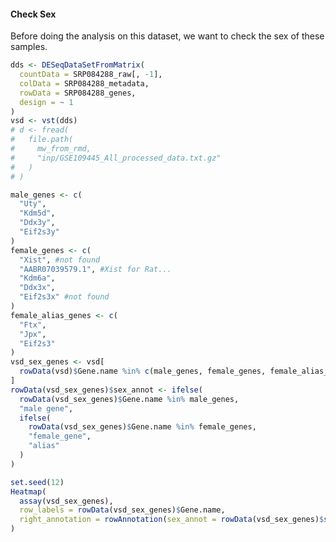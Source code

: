 #### Check Sex {#resultsRnaseqSRP084288CheckSex}

Before doing the analysis on this dataset, we want to check the sex of these samples.

```r
dds <- DESeqDataSetFromMatrix(
  countData = SRP084288_raw[, -1],
  colData = SRP084288_metadata,
  rowData = SRP084288_genes,
  design = ~ 1
)
vsd <- vst(dds)
# d <- fread(
#   file.path(
#     mw_from_rmd,
#     "inp/GSE109445_All_processed_data.txt.gz"
#   )
# )

male_genes <- c(
  "Uty",
  "Kdm5d",
  "Ddx3y",
  "Eif2s3y"
)
female_genes <- c(
  "Xist", #not found
  "AABR07039579.1", #Xist for Rat...
  "Kdm6a",
  "Ddx3x",
  "Eif2s3x" #not found
)
female_alias_genes <- c(
  "Ftx",
  "Jpx",
  "Eif2s3"
)
vsd_sex_genes <- vsd[
  rowData(vsd)$Gene.name %in% c(male_genes, female_genes, female_alias_genes),
]
rowData(vsd_sex_genes)$sex_annot <- ifelse(
  rowData(vsd_sex_genes)$Gene.name %in% male_genes,
  "male gene",
  ifelse(
    rowData(vsd_sex_genes)$Gene.name %in% female_genes,
    "female_gene",
    "alias"
  )
)
```

```r
set.seed(12)
Heatmap(
  assay(vsd_sex_genes),
  row_labels = rowData(vsd_sex_genes)$Gene.name,
  right_annotation = rowAnnotation(sex_annot = rowData(vsd_sex_genes)$sex_annot)
)
```